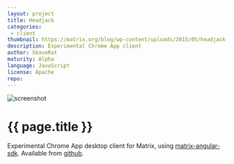 ```yaml
---
layout: project
title: Headjack
categories: 
 - client
thumbnail: https://matrix.org/blog/wp-content/uploads/2015/05/headjack-400x284.png
description: Experimental Chrome App client
author: SkaveRat
maturity: Alpha
language: JavaScript
license: Apache
repo: 
---
```


![screenshot](https://matrix.org/blog/wp-content/uploads/2015/05/headjack.png "{{ page.title }}")

# {{ page.title }}
Experimental Chrome App desktop client for Matrix, using [matrix-angular-sdk](https://github.com/matrix-org/matrix-angular-sdk). Available from [github](https://github.com/SkaveRat/headjack).

